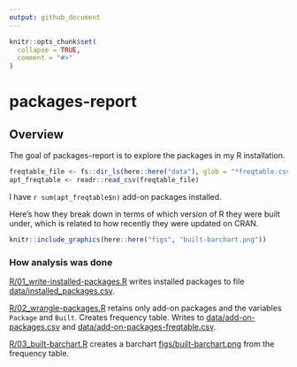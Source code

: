 ```yaml
---
output: github_document
---
```


<!-- README.md is generated from README.Rmd. Please edit that file -->

```r
knitr::opts_chunk$set(
  collapse = TRUE,
  comment = "#>"
)
```

# packages-report

## Overview

The goal of packages-report is to explore the packages in my R installation.

```r
freqtable_file <- fs::dir_ls(here::here("data"), glob = "*freqtable.csv")
apt_freqtable <- readr::read_csv(freqtable_file)
```

I have `r sum(apt_freqtable$n)` add-on packages installed.

Here's how they break down in terms of which version of R they were built under, which is related to how recently they were updated on CRAN.

```r
knitr::include_graphics(here::here("figs", "built-barchart.png"))
```

### How analysis was done

[R/01_write-installed-packages.R](R/01_write-installed-packages.R) writes installed packages to file [data/installed_packages.csv](data/installed_packages.csv).

[R/02_wrangle-packages.R](R/02_wrangle-packages.R) retains only add-on packages and the variables `Package` and `Built`. Creates frequency table. Writes to [data/add-on-packages.csv](data/add-on-packages.csv) and [data/add-on-packages-freqtable.csv](data/add-on-packages-freqtable.csv).

[R/03_built-barchart.R](R/03_built-barchart.R) creates a barchart [figs/built-barchart.png](figs/built-barchart.png) from the frequency table.
